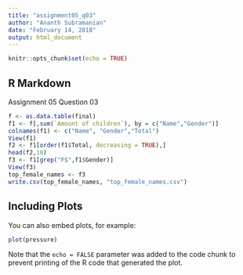 ---
title: "assignment05_q03"
author: "Ananth Subramanian"
date: "February 14, 2018"
output: html_document
---

```{r setup, include=FALSE}
knitr::opts_chunk$set(echo = TRUE)
```

## R Markdown
Assignment 05 Question 03
```{r question 03}
f <- as.data.table(final)
f1 <- f[,sum(`Amount of children`), by = c("Name","Gender")]
colnames(f1) <- c("Name", "Gender","Total")
View(f1)
f2 <- f1[order(f1$Total, decreasing = TRUE),]
head(f2,10)
f3 <- f1[grep("F$",f1$Gender)]
View(f3)
top_female_names <- f3
write.csv(top_female_names, "top_female_names.csv")

```

## Including Plots

You can also embed plots, for example:

```{r pressure, echo=FALSE}
plot(pressure)
```

Note that the `echo = FALSE` parameter was added to the code chunk to prevent printing of the R code that generated the plot.
